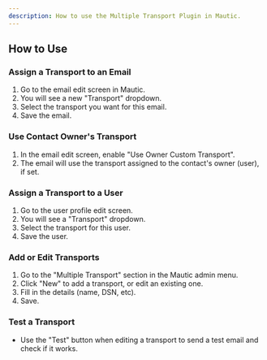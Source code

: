 ```yaml
---
description: How to use the Multiple Transport Plugin in Mautic.
---
```


## How to Use

### Assign a Transport to an Email

1. Go to the email edit screen in Mautic.
2. You will see a new "Transport" dropdown.
3. Select the transport you want for this email.
4. Save the email.

### Use Contact Owner's Transport

1. In the email edit screen, enable "Use Owner Custom Transport".
2. The email will use the transport assigned to the contact's owner (user), if set.

### Assign a Transport to a User

1. Go to the user profile edit screen.
2. You will see a "Transport" dropdown.
3. Select the transport for this user.
4. Save the user.

### Add or Edit Transports

1. Go to the "Multiple Transport" section in the Mautic admin menu.
2. Click "New" to add a transport, or edit an existing one.
3. Fill in the details (name, DSN, etc).
4. Save.

### Test a Transport

- Use the "Test" button when editing a transport to send a test email and check if it works.

